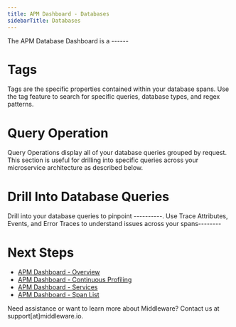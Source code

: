 ```yaml
---
title: APM Dashboard - Databases
sidebarTitle: Databases
---
```


The APM Database Dashboard is a ------

# Tags

Tags are the specific properties contained within your database spans. Use the tag feature to search for specific queries, database types, and regex patterns. 

# Query Operation

Query Operations display all of your database queries grouped by request. This section is useful for drilling into specific queries across your microservice architecture as described below. 

# Drill Into Database Queries

Drill into your database queries to pinpoint  ----------. Use Trace Attributes, Events, and Error Traces to understand issues across your spans--------

# Next Steps

- [APM Dashboard - Overview]()
- [APM Dashboard - Continuous Profiling]()
- [APM Dashboard - Services]() 
- [APM Dashboard - Span List]()


<Note> Need assistance or want to learn more about Middleware? Contact us at support[at]middleware.io. </Note>